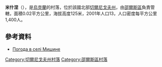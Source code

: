 {{coord|51|55|43|N|32|2|49|E|scale:100000|display=title}}

'''米什涅'''（{{lang-uk|Мишине}}），是[[烏克蘭|烏克蘭]]的村落，位於該國北部[[切爾尼戈夫州|切爾尼戈夫州]]，由[[邵爾斯區|邵爾斯區]]負責管轄，面積0.02平方公里，海拔高度125米，2001年人口13，人口密度每平方公里1,400人。

==參考資料==
*[http://weather.in.ua/ua/chernigovskaja/16003 Погода в селі Мишине]

[[Category:切爾尼戈夫州村落|Category:切爾尼戈夫州村落]]
[[Category:邵爾斯區村落|Category:邵爾斯區村落]]


{{Chernihiv-geo-stub}}